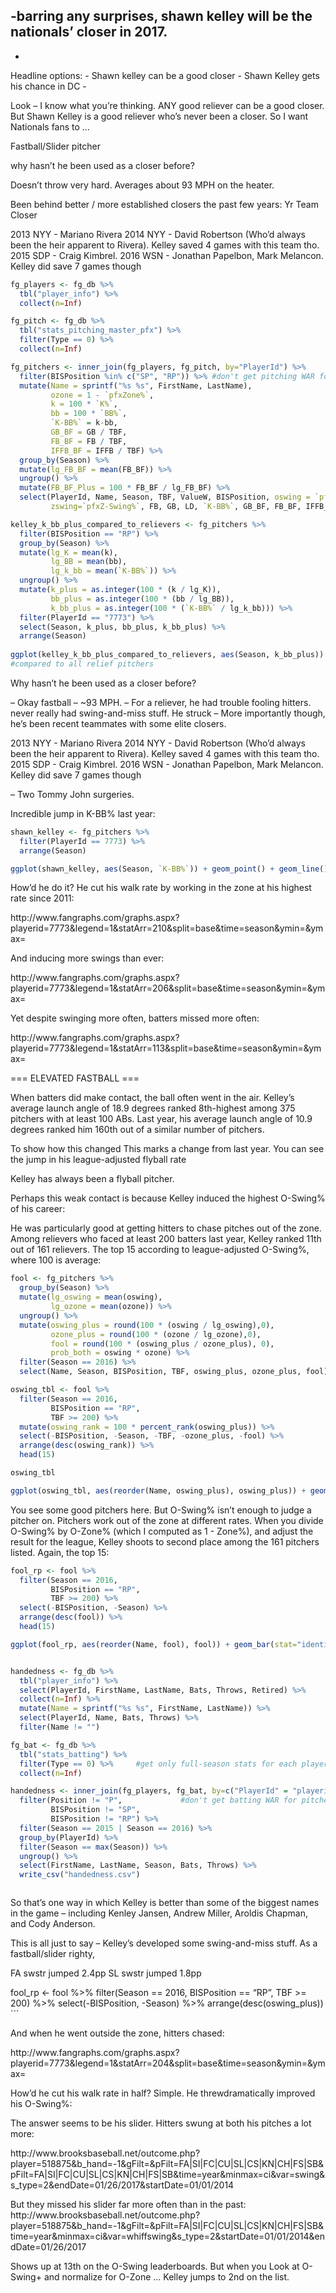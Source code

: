 

-barring any surprises, shawn kelley will be the nationals' closer in 2017.
-
-

Headline options:
- Shawn kelley can be a good closer
- Shawn Kelley gets his chance in DC
- 

Look -- I know what you're thinking. ANY good reliever can be a good closer. But Shawn Kelley is a good reliever who's never been a closer. So I want Nationals fans to ...

Fastball/Slider pitcher

why hasn't he been used as a closer before?

Doesn't throw very hard. Averages about 93 MPH on the heater. 

Been behind better / more established closers the past few years:
Yr  Team  Closer

2013 NYY - Mariano Rivera
2014 NYY - David Robertson (Who'd always been the heir apparent to Rivera). Kelley saved 4 games with this team tho.
2015 SDP - Craig Kimbrel. 
2016 WSN - Jonathan Papelbon, Mark Melancon. Kelley did save 7 games though


```r
fg_players <- fg_db %>%
  tbl("player_info") %>%
  collect(n=Inf)

fg_pitch <- fg_db %>%
  tbl("stats_pitching_master_pfx") %>%
  filter(Type == 0) %>%
  collect(n=Inf)
```

```r
fg_pitchers <- inner_join(fg_players, fg_pitch, by="PlayerId") %>%
  filter(BISPosition %in% c("SP", "RP")) %>% #don't get pitching WAR for position players
  mutate(Name = sprintf("%s %s", FirstName, LastName),
         ozone = 1 - `pfxZone%`,
         k = 100 * `K%`,
         bb = 100 * `BB%`,
         `K-BB%` = k-bb,
         GB_BF = GB / TBF,
         FB_BF = FB / TBF,
         IFFB_BF = IFFB / TBF) %>%
  group_by(Season) %>%
  mutate(lg_FB_BF = mean(FB_BF)) %>%
  ungroup() %>%
  mutate(FB_BF_Plus = 100 * FB_BF / lg_FB_BF) %>%
  select(PlayerId, Name, Season, TBF, ValueW, BISPosition, oswing = `pfxO-Swing%`, ozone,
         zswing=`pfxZ-Swing%`, FB, GB, LD, `K-BB%`, GB_BF, FB_BF, IFFB_BF, FB_BF_Plus, k, bb)

kelley_k_bb_plus_compared_to_relievers <- fg_pitchers %>%
  filter(BISPosition == "RP") %>%
  group_by(Season) %>%
  mutate(lg_K = mean(k),
         lg_BB = mean(bb),
         lg_k_bb = mean(`K-BB%`)) %>%
  ungroup() %>%
  mutate(k_plus = as.integer(100 * (k / lg_K)),
         bb_plus = as.integer(100 * (bb / lg_BB)),
         k_bb_plus = as.integer(100 * (`K-BB%` / lg_k_bb))) %>%
  filter(PlayerId == "7773") %>%
  select(Season, k_plus, bb_plus, k_bb_plus) %>%
  arrange(Season)
  
ggplot(kelley_k_bb_plus_compared_to_relievers, aes(Season, k_bb_plus)) + geom_point() + geom_line()
#compared to all relief pitchers
```

Why hasn't he been used as a closer before?

-- Okay fastball -- ~93 MPH.
-- For a reliever, he had trouble fooling hitters. never really had swing-and-miss stuff. He struck 
-- More importantly though, he's been recent teammates with some elite closers. 

2013 NYY - Mariano Rivera
2014 NYY - David Robertson (Who'd always been the heir apparent to Rivera). Kelley saved 4 games with this team tho.
2015 SDP - Craig Kimbrel. 
2016 WSN - Jonathan Papelbon, Mark Melancon. Kelley did save 7 games though

-- Two Tommy John surgeries. 

Incredible jump in K-BB% last year:

```r
shawn_kelley <- fg_pitchers %>%
  filter(PlayerId == 7773) %>%
  arrange(Season)

ggplot(shawn_kelley, aes(Season, `K-BB%`)) + geom_point() + geom_line() + fgt

```

How'd he do it? He cut his walk rate by working in the zone at his highest rate since 2011:

http://www.fangraphs.com/graphs.aspx?playerid=7773&legend=1&statArr=210&split=base&time=season&ymin=&ymax=

And inducing more swings than ever:

http://www.fangraphs.com/graphs.aspx?playerid=7773&legend=1&statArr=206&split=base&time=season&ymin=&ymax=

Yet despite swinging more often, batters missed more often:

http://www.fangraphs.com/graphs.aspx?playerid=7773&legend=1&statArr=113&split=base&time=season&ymin=&ymax=

=== ELEVATED FASTBALL ===

When batters did make contact, the ball often went in the air. Kelley's average launch angle of 18.9 degrees ranked 8th-highest among 375 pitchers with at least 100 ABs. Last year, his average launch angle of 10.9 degrees ranked him 160th out of a similar number of pitchers.

To show how this changed This marks a change from last year. You can see the jump in his league-adjusted flyball rate



Kelley has always been a flyball pitcher. 





Perhaps this weak contact is because Kelley induced the highest O-Swing% of his career:





He was particularly good at getting hitters to chase pitches out of the zone. Among relievers who faced at least 200 batters last year, Kelley ranked 11th out of 161 relievers. The top 15 according to league-adjusted O-Swing%, where 100 is average:

```r
fool <- fg_pitchers %>%
  group_by(Season) %>%
  mutate(lg_oswing = mean(oswing),
         lg_ozone = mean(ozone)) %>%
  ungroup() %>%
  mutate(oswing_plus = round(100 * (oswing / lg_oswing),0),
         ozone_plus = round(100 * (ozone / lg_ozone),0),
         fool = round(100 * (oswing_plus / ozone_plus), 0),
         prob_both = oswing * ozone) %>%
  filter(Season == 2016) %>%
  select(Name, Season, BISPosition, TBF, oswing_plus, ozone_plus, fool)

oswing_tbl <- fool %>%
  filter(Season == 2016,
         BISPosition == "RP",
         TBF >= 200) %>%
  mutate(oswing_rank = 100 * percent_rank(oswing_plus)) %>%
  select(-BISPosition, -Season, -TBF, -ozone_plus, -fool) %>%
  arrange(desc(oswing_rank)) %>%
  head(15)

oswing_tbl

ggplot(oswing_tbl, aes(reorder(Name, oswing_plus), oswing_plus)) + geom_bar(stat="identity") + fgt + coord_flip()

```

You see some good pitchers here. But O-Swing% isn't enough to judge a pitcher on. Pitchers work out of the zone at different rates. When you divide O-Swing% by O-Zone% (which I computed as 1 - Zone%), and adjust the result for the league, Kelley shoots to second place among the 161 pitchers listed. Again, the top 15:

```r

fool_rp <- fool %>%
  filter(Season == 2016,
         BISPosition == "RP",
         TBF >= 200) %>%
  select(-BISPosition, -Season) %>%
  arrange(desc(fool)) %>%
  head(15)

ggplot(fool_rp, aes(reorder(Name, fool), fool)) + geom_bar(stat="identity") + fgt + coord_flip()


handedness <- fg_db %>%
  tbl("player_info") %>%
  select(PlayerId, FirstName, LastName, Bats, Throws, Retired) %>%
  collect(n=Inf) %>%
  mutate(Name = sprintf("%s %s", FirstName, LastName)) %>%
  select(PlayerId, Name, Bats, Throws) %>%
  filter(Name != "")

fg_bat <- fg_db %>%
  tbl("stats_batting") %>%
  filter(Type == 0) %>%     #get only full-season stats for each player
  collect(n=Inf)

handedness <- inner_join(fg_players, fg_bat, by=c("PlayerId" = "playerid")) %>%
  filter(Position != "P",             #don't get batting WAR for pitchers
         BISPosition != "SP",
         BISPosition != "RP") %>%
  filter(Season == 2015 | Season == 2016) %>%
  group_by(PlayerId) %>%
  filter(Season == max(Season)) %>%
  ungroup() %>%
  select(FirstName, LastName, Season, Bats, Throws) %>%
  write_csv("handedness.csv")



```

So that's one way in which Kelley is better than some of the biggest names in the game -- including Kenley Jansen, Andrew Miller, Aroldis Chapman, and Cody Anderson.

This is all just to say -- Kelley's developed some swing-and-miss stuff. As a fastball/slider righty, 


FA swstr jumped 2.4pp
SL swstr jumped 1.8pp








fool_rp <- fool %>%
  filter(Season == 2016,
         BISPosition == "RP",
         TBF >= 200) %>%
  select(-BISPosition, -Season) %>%
  arrange(desc(oswing_plus))
```



And when he went outside the zone, hitters chased:

http://www.fangraphs.com/graphs.aspx?playerid=7773&legend=1&statArr=204&split=base&time=season&ymin=&ymax=






How'd he cut his walk rate in half? Simple. He threwdramatically improved his O-Swing%:




The answer seems to be his slider. Hitters swung at both his pitches a lot more: 

http://www.brooksbaseball.net/outcome.php?player=518875&b_hand=-1&gFilt=&pFilt=FA|SI|FC|CU|SL|CS|KN|CH|FS|SB&pFilt=FA|SI|FC|CU|SL|CS|KN|CH|FS|SB&time=year&minmax=ci&var=swing&s_type=2&endDate=01/26/2017&startDate=01/01/2014

But they missed his slider far more often than in the past:
http://www.brooksbaseball.net/outcome.php?player=518875&b_hand=-1&gFilt=&pFilt=FA|SI|FC|CU|SL|CS|KN|CH|FS|SB&time=year&minmax=ci&var=whiffswing&s_type=2&startDate=01/01/2014&endDate=01/26/2017





Shows up at 13th on the O-Swing leaderboards. But when you Look at O-Swing+ and normalize for O-Zone ... Kelley jumps to 2nd on the list.



